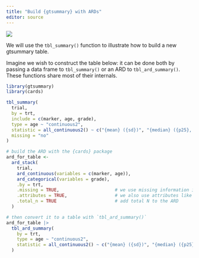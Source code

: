 ```yaml
---
title: "Build {gtsummary} with ARDs"
editor: source
---
```



![](images/gtsummary-bridge.png)

We will use the `tbl_summary()` function to illustrate how to build a new gtsummary table.

Imagine we wish to construct the table below: it can be done both by passing a data frame to `tbl_summary()` or an ARD to `tbl_ard_summary()`. 
These functions share most of their internals.


```r
library(gtsummary)
library(cards)

tbl_summary(
  trial, 
  by = trt, 
  include = c(marker, age, grade),
  type = age ~ "continuous2",
  statistic = all_continuous2() ~ c("{mean} ({sd})", "{median} ({p25}, {p75})"),
  missing = "no"
)

# build the ARD with the {cards} package
ard_for_table <- 
  ard_stack(
    trial,
    ard_continuous(variables = c(marker, age)),
    ard_categorical(variables = grade),
    .by = trt,
    .missing = TRUE,                     # we use missing information in gtsummary
    .attributes = TRUE,                  # we also use attributes like column labels
    .total_n = TRUE                      # add total N to the ARD
  )

# then convert it to a table with `tbl_ard_summary()`
ard_for_table |> 
  tbl_ard_summary(
    by = trt,
    type = age ~ "continuous2",
    statistic = all_continuous2() ~ c("{mean} ({sd})", "{median} ({p25}, {p75})")
  )
```

